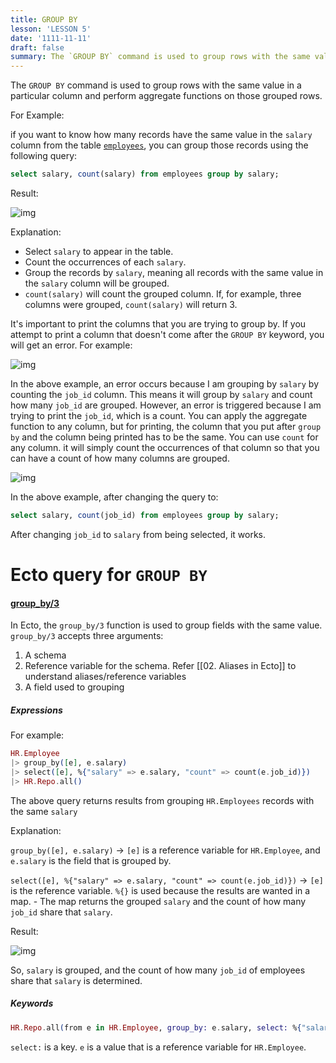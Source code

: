 ```yaml
---
title: GROUP BY
lesson: 'LESSON 5'
date: '1111-11-11'
draft: false
summary: The `GROUP BY` command is used to group rows with the same value in a particular column and perform aggregate functions on those grouped rows.
---
```


The `GROUP BY` command is used to group rows with the same value in a particular column and perform aggregate functions on those grouped rows.

For Example:

if you want to know how many records have the same value in the `salary` column from the table [`employees`](01.%20Introduction), you can group those records using the following query:

``` SQL
select salary, count(salary) from employees group by salary;
```

Result:

![img](/static/images/Pastedimage20231116154734.png)

Explanation:

- Select `salary` to appear in the table.
- Count the occurrences of each `salary`.
- Group the records by `salary`, meaning all records with the same value in the `salary` column will be grouped.
- `count(salary)` will count the grouped column. If, for example, three columns were grouped, `count(salary)` will return 3.

It's important to print the columns that you are trying to group by. If you attempt to print a column that doesn't come after the `GROUP BY` keyword, you will get an error. For example:

![img](/static/images/Pastedimage20231106170049.png)

In the above example, an error occurs because I am grouping by `salary` by counting the `job_id` column. This means it will group by `salary` and count how many `job_id` are grouped. However, an error is triggered because I am trying to print the `job_id`, which is a count. You can apply the aggregate function to any column, but for printing, the column that you put after `group by` and the column being printed has to be the same.  You can use `count` for any column. it will simply count the occurrences of that column so that you can have a count of how many columns are grouped.

![img](/static/images/Pastedimage20231116154859.png)

In the above example, after changing the query to:

``` SQL
select salary, count(job_id) from employees group by salary;
```

After changing `job_id` to `salary` from being selected, it works.

# Ecto query for `GROUP BY`

#### [group_by/3](https://hexdocs.pm/ecto/Ecto.Query.html#group_by/3)

In Ecto, the `group_by/3` function is used to group fields with the same value. `group_by/3` accepts three arguments:

1. A schema
2. Reference variable for the schema. Refer [[02. Aliases in Ecto]] to understand aliases/reference variables 
3. A field used to grouping

##### Expressions

For example:

``` Elixir
HR.Employee 
|> group_by([e], e.salary) 
|> select([e], %{"salary" => e.salary, "count" => count(e.job_id)}) 
|> HR.Repo.all()
```

The above query returns results from grouping `HR.Employees` records with the same `salary`

Explanation:

`group_by([e], e.salary)` -> `[e]` is a reference variable for `HR.Employee`, and `e.salary` is the field that is grouped by.

`select([e], %{"salary" => e.salary, "count" => count(e.job_id)})` -> `[e]` is the reference variable. `%{}` is used because the results are wanted in a map. - The map returns the grouped `salary` and the count of how many `job_id` share that `salary`.

Result:

![img](/static/images/Pastedimage20231116155334.png)

So, `salary` is grouped, and the count of how many `job_id` of employees share that `salary` is determined.

##### Keywords

```Elixir
HR.Repo.all(from e in HR.Employee, group_by: e.salary, select: %{"salary" => e.salary, "count" => count(e.job_id)}) 
```

`select:` is a key. `e` is a value that is a reference variable for `HR.Employee`.                


















